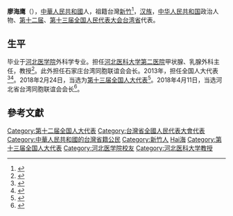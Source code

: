 '''廖海鹰'''（{{bd|1960年|7月|}}），[[中華人民共和國|中華人民共和國]]人，祖籍台灣[[新竹|新竹]]<ref>{{Cite web|url=http://www.taiwan.cn/xwzx/la/201703/t20170312_11720330.htm|title=台籍人大代表廖海鹰：履职是我的社会责任也是义务|accessdate=2018-04-25|last=于斯文|work=[[中国台湾网|中国台湾网]]|archive-date=2021-05-12|archive-url=https://web.archive.org/web/20210512195047/https://www.taiwan.cn/xwzx/la/201703/t20170312_11720330.htm}}</ref>，[[汉族|汉族]]，[[中华人民共和国|中华人民共和国]]政治人物、[[第十二届全国人民代表大会|第十二届]]、[[第十三届全国人民代表大会|第十三届全国人民代表大会]][[中华人民共和国台湾省|台湾省]]代表。

==生平 ==
毕业于[[河北医学院|河北医学院]]外科学专业。担任[[河北医科大学第二医院|河北医科大学第二医院]]甲状腺、乳腺外科主任，教授<ref>{{Cite web|url=http://report.hebei.com.cn/system/2018/03/15/018676553.shtml|title=全国人大代表、河北农业大学林学院研究员郭素萍与全国人大代表、河北医科大学第二医院甲状腺乳腺外科主任廖海鹰跨界共谈扶贫攻坚与乡村振兴！-长城原创-长城网|accessdate=2018-04-25|work=report.hebei.com.cn|archive-date=2019-06-03|archive-url=https://web.archive.org/web/20190603051541/http://report.hebei.com.cn/system/2018/03/15/018676553.shtml}}</ref>。此外担任石家庄台湾同胞联谊会会长。2013年，担任全国人大代表<ref>{{cite news|title=全国人大代表信息-廖海鹰|url= http://210.82.31.1:8084/delegate/viewDelegate.action?dbid=122719|accessdate=2013-04-05|newspaper=全国人大网|archive-url=https://web.archive.org/web/20180425183128/http://www.npc.gov.cn/delegate/viewDelegate.action?dbid=122719|archive-date=2018-04-25|dead-url=yes}}</ref><ref>{{Cite web|url=http://news.163.com/17/0112/19/CAJQ2KPE00018AOQ.html|title=河北省政协委员廖海鹰：国家政治为优秀青年台胞敞开大门_网易新闻|accessdate=2018-04-25|last=网易|work=网易|archive-url=https://web.archive.org/web/20180425183611/http://news.163.com/17/0112/19/CAJQ2KPE00018AOQ.html|archive-date=2018-04-25|dead-url=yes}}</ref>。2018年2月24日，当选为[[第十三届全国人大代表|第十三届全国人大代表]]<ref>{{Cite web|title=（受权发布）中华人民共和国第十三届全国人民代表大会代表名单-中新网|url=http://www.chinanews.com/gn/2018/02-25/8453959.shtml|accessdate=2021-02-13|work=中新网|archive-date=2018-02-27|archive-url=https://web.archive.org/web/20180227031724/http://www.chinanews.com/gn/2018/02-25/8453959.shtml|dead-url=no}}</ref>。2018年4月11日，当选河北省台湾同胞联谊会会长<ref>{{Cite web|url=http://news.sina.com.cn/o/2018-04-11/doc-ifyteqtq7901842.shtml|title=廖海鹰当选河北省台湾同胞联谊会会长|accessdate=2018-04-25|work=[[新浪|新浪]]|archive-date=2019-06-11|archive-url=https://web.archive.org/web/20190611225433/http://news.sina.com.cn/o/2018-04-11/doc-ifyteqtq7901842.shtml}}</ref>。

==參考文獻==
{{reflist}}

{{DEFAULTSORT:Liao廖}}
[[Category:第十二届全国人大代表|Category:第十二届全国人大代表]]
[[Category:台灣省全國人民代表大會代表|Category:台灣省全國人民代表大會代表]]
[[Category:中華人民共和國的台灣省籍公民|Category:中華人民共和國的台灣省籍公民]]
[[Category:新竹人|Category:新竹人]]
[[Category:廖姓|Hai海]]
[[Category:第十三届全国人大代表|Category:第十三届全国人大代表]]
[[Category:河北医学院校友|Category:河北医学院校友]]
[[Category:河北医科大学教授|Category:河北医科大学教授]]